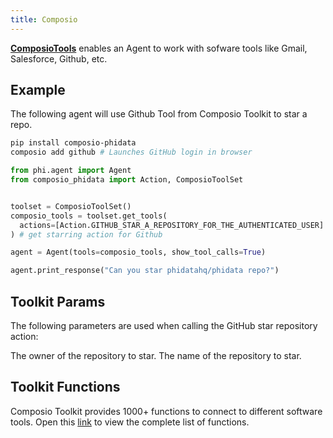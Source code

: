 ```yaml
---
title: Composio
---
```


[**ComposioTools**](https://docs.composio.dev/framework/phidata) enables an Agent to work with sofware tools like Gmail, Salesforce, Github, etc.

## Example

The following agent will use Github Tool from Composio Toolkit to star a repo. 

```bash Run the following commands to setup the agent
pip install composio-phidata
composio add github # Launches GitHub login in browser
```

```python cookbook/tools/composio_tools.py
from phi.agent import Agent
from composio_phidata import Action, ComposioToolSet


toolset = ComposioToolSet()
composio_tools = toolset.get_tools(
  actions=[Action.GITHUB_STAR_A_REPOSITORY_FOR_THE_AUTHENTICATED_USER]
) # get starring action for Github

agent = Agent(tools=composio_tools, show_tool_calls=True)

agent.print_response("Can you star phidatahq/phidata repo?")
```

## Toolkit Params

The following parameters are used when calling the GitHub star repository action:

<ResponseField name="owner" type="str">
  The owner of the repository to star.
</ResponseField>
<ResponseField name="repo" type="str">
  The name of the repository to star.
</ResponseField>

## Toolkit Functions

Composio Toolkit provides 1000+ functions to connect to different software tools.
Open this [link](https://composio.dev/tools) to view the complete list of functions.
